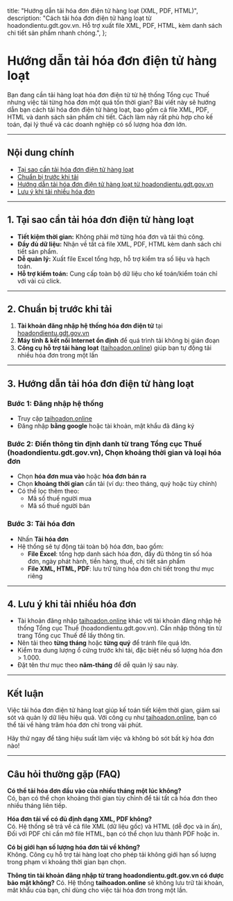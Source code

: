   title: "Hướng dẫn tải hóa đơn điện tử hàng loạt (XML, PDF, HTML)",
  description: "Cách tải hóa đơn điện tử hàng loạt từ hoadondientu.gdt.gov.vn. Hỗ trợ xuất file XML, PDF, HTML, kèm danh sách chi tiết sản phẩm nhanh chóng.",
};

# Hướng dẫn tải hóa đơn điện tử hàng loạt

<p>Bạn đang cần tải hàng loạt hóa đơn điện tử từ hệ thống Tổng cục Thuế nhưng việc tải từng hóa đơn một quá tốn thời gian? Bài viết này sẽ hướng dẫn bạn cách tải hóa đơn điện tử hàng loạt, bao gồm cả file XML, PDF, HTML và danh sách sản phẩm chi tiết. Cách làm này rất phù hợp cho kế toán, đại lý thuế và các doanh nghiệp có số lượng hóa đơn lớn.</p>

---

## Nội dung chính
- [Tại sao cần tải hóa đơn điện tử hàng loạt](#tai-sao)
- [Chuẩn bị trước khi tải](#chuan-bi)
- [Hướng dẫn tải hóa đơn điện tử hàng loạt từ hoadondientu.gdt.gov.vn](#huong-dan)
- [Lưu ý khi tải nhiều hóa đơn](#luu-y)

---

## <a name="tai-sao"></a>1. Tại sao cần tải hóa đơn điện tử hàng loạt

- **Tiết kiệm thời gian:** Không phải mở từng hóa đơn và tải thủ công.
- **Đầy đủ dữ liệu:** Nhận về tất cả file XML, PDF, HTML kèm danh sách chi tiết sản phẩm.
- **Dễ quản lý:** Xuất file Excel tổng hợp, hỗ trợ kiểm tra số liệu và hạch toán.
- **Hỗ trợ kiểm toán:** Cung cấp toàn bộ dữ liệu cho kế toán/kiểm toán chỉ với vài cú click.

---

## <a name="chuan-bi"></a>2. Chuẩn bị trước khi tải

1. **Tài khoản đăng nhập hệ thống hóa đơn điện tử** tại [hoadondientu.gdt.gov.vn](https://hoadondientu.gdt.gov.vn)  
2. **Máy tính & kết nối Internet ổn định** để quá trình tải không bị gián đoạn  
3. **Công cụ hỗ trợ tải hàng loạt** ([taihoadon.online](https://taihoadon.online)) giúp bạn tự động tải nhiều hóa đơn trong một lần

---

## <a name="huong-dan"></a>3. Hướng dẫn tải hóa đơn điện tử hàng loạt

### Bước 1: Đăng nhập hệ thống
- Truy cập [taihoadon.online](https://taihoadon.online)
- Đăng nhập **bằng google** hoặc tài khoản, mật khẩu đã đăng ký

### Bước 2: Điền thông tin định danh từ trang Tổng cục Thuế (hoadondientu.gdt.gov.vn), Chọn khoảng thời gian và loại hóa đơn
- Chọn **hóa đơn mua vào** hoặc **hóa đơn bán ra**
- Chọn **khoảng thời gian** cần tải (ví dụ: theo tháng, quý hoặc tùy chỉnh)
- Có thể lọc thêm theo:
  - Mã số thuế người mua
  - Mã số thuế người bán

### Bước 3: Tải hóa đơn
- Nhấn **Tải hóa đơn**
- Hệ thống sẽ tự động tải toàn bộ hóa đơn, bao gồm:
  - **File Excel**: tổng hợp danh sách hóa đơn, đầy đủ thông tin số hóa đơn, ngày phát hành, tiền hàng, thuế, chi tiết sản phẩm
  - **File XML, HTML, PDF**: lưu trữ từng hóa đơn chi tiết trong thư mục riêng

---

## <a name="luu-y"></a>4. Lưu ý khi tải nhiều hóa đơn

- Tài khoản đăng nhập [taihoadon.online](https://taihoadon.online) khác với tài khoản đăng nhập hệ thống Tổng cục Thuế (hoadondientu.gdt.gov.vn). Cần nhập thông tin từ trang Tổng cục Thuế để lấy thông tin.
- Nên tải theo **từng tháng** hoặc **từng quý** để tránh file quá lớn.
- Kiểm tra dung lượng ổ cứng trước khi tải, đặc biệt nếu số lượng hóa đơn > 1.000.
- Đặt tên thư mục theo **năm-tháng** để dễ quản lý sau này.

---

## Kết luận

Việc tải hóa đơn điện tử hàng loạt giúp kế toán tiết kiệm thời gian, giảm sai sót và quản lý dữ liệu hiệu quả. Với công cụ như [taihoadon.online](https://taihoadon.online), bạn có thể tải về hàng trăm hóa đơn chỉ trong vài phút.  

Hãy thử ngay để tăng hiệu suất làm việc và không bỏ sót bất kỳ hóa đơn nào!

---

## Câu hỏi thường gặp (FAQ)

**Có thể tải hóa đơn đầu vào của nhiều tháng một lúc không?**  
Có, bạn có thể chọn khoảng thời gian tùy chỉnh để tải tất cả hóa đơn theo nhiều tháng liên tiếp.

**Hóa đơn tải về có đủ định dạng XML, PDF không?**  
Có. Hệ thống sẽ trả về cả file XML (dữ liệu gốc) và HTML (dễ đọc và in ấn), Đối với PDF chỉ cần mở file HTML, bạn có thể chọn lưu thành PDF hoặc in.

**Có bị giới hạn số lượng hóa đơn tải về không?**  
Không. Công cụ hỗ trợ tải hàng loạt cho phép tải không giới hạn số lượng trong phạm vi khoảng thời gian bạn chọn.

**Thông tin tài khoản đăng nhập từ trang **hoadondientu.gdt.gov.vn** có được bảo mật không?**
Có. Hệ thống **taihoadon.online** sẽ không lưu trữ tài khoản, mât khẩu của bạn, chỉ dùng cho việc tải hóa đơn trong một lần.

